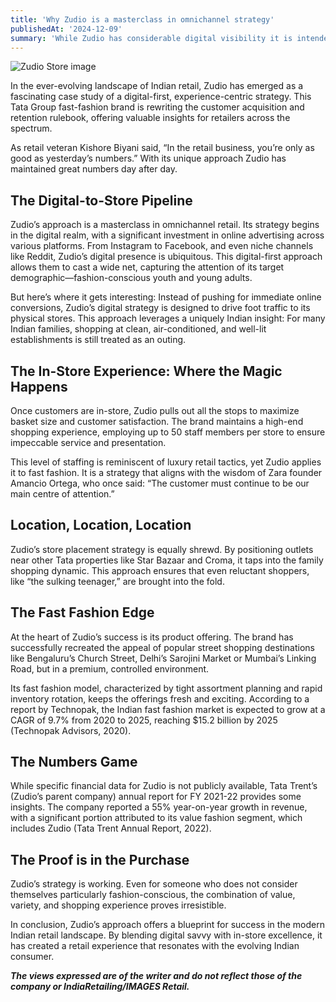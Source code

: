 ```yaml
---
title: 'Why Zudio is a masterclass in omnichannel strategy'
publishedAt: '2024-12-09'
summary: 'While Zudio has considerable digital visibility it is intended to drive footfall to its more than 500 stores'
---
```


![Zudio Store image](https://content.jdmagicbox.com/comp/indore/m2/0731px731.x731.171224221850.z8m2/catalogue/zudio-store-satya-sai-indore-readymade-garment-retailers-nll4gco5bi.jpg)

In the ever-evolving landscape of Indian retail, Zudio has emerged as a fascinating case study of a digital-first, experience-centric strategy. This Tata Group fast-fashion brand is rewriting the customer acquisition and retention rulebook, offering valuable insights for retailers across the spectrum.

As retail veteran Kishore Biyani said, “In the retail business, you’re only as good as yesterday’s numbers.” With its unique approach Zudio has maintained great numbers day after day.

## The Digital-to-Store Pipeline

Zudio’s approach is a masterclass in omnichannel retail. Its strategy begins in the digital realm, with a significant investment in online advertising across various platforms. From Instagram to Facebook, and even niche channels like Reddit, Zudio’s digital presence is ubiquitous. This digital-first approach allows them to cast a wide net, capturing the attention of its target demographic—fashion-conscious youth and young adults.

But here’s where it gets interesting: Instead of pushing for immediate online conversions, Zudio’s digital strategy is designed to drive foot traffic to its physical stores. This approach leverages a uniquely Indian insight: For many Indian families, shopping at clean, air-conditioned, and well-lit establishments is still treated as an outing.

## The In-Store Experience: Where the Magic Happens

Once customers are in-store, Zudio pulls out all the stops to maximize basket size and customer satisfaction. The brand maintains a high-end shopping experience, employing up to 50 staff members per store to ensure impeccable service and presentation.

This level of staffing is reminiscent of luxury retail tactics, yet Zudio applies it to fast fashion. It is a strategy that aligns with the wisdom of Zara founder Amancio Ortega, who once said: “The customer must continue to be our main centre of attention.”

## Location, Location, Location

Zudio’s store placement strategy is equally shrewd. By positioning outlets near other Tata properties like Star Bazaar and Croma, it taps into the family shopping dynamic. This approach ensures that even reluctant shoppers, like “the sulking teenager,” are brought into the fold.

## The Fast Fashion Edge

At the heart of Zudio’s success is its product offering. The brand has successfully recreated the appeal of popular street shopping destinations like Bengaluru’s Church Street, Delhi’s Sarojini Market or Mumbai’s Linking Road, but in a premium, controlled environment.

Its fast fashion model, characterized by tight assortment planning and rapid inventory rotation, keeps the offerings fresh and exciting. According to a report by Technopak, the Indian fast fashion market is expected to grow at a CAGR of 9.7% from 2020 to 2025, reaching $15.2 billion by 2025 (Technopak Advisors, 2020).

## The Numbers Game

While specific financial data for Zudio is not publicly available, Tata Trent’s (Zudio’s parent company) annual report for FY 2021-22 provides some insights. The company reported a 55% year-on-year growth in revenue, with a significant portion attributed to its value fashion segment, which includes Zudio (Tata Trent Annual Report, 2022).

## The Proof is in the Purchase

Zudio’s strategy is working. Even for someone who does not consider themselves particularly fashion-conscious, the combination of value, variety, and shopping experience proves irresistible.

In conclusion, Zudio’s approach offers a blueprint for success in the modern Indian retail landscape. By blending digital savvy with in-store excellence, it has created a retail experience that resonates with the evolving Indian consumer.

***The views expressed are of the writer and do not reflect those of the company or IndiaRetailing/IMAGES Retail.***


